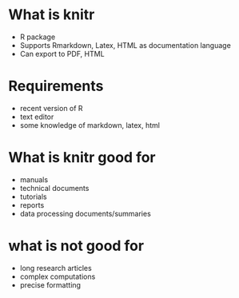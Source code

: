 What is knitr
========================================================

* R package
* Supports Rmarkdown, Latex, HTML as documentation language
* Can export to PDF, HTML

Requirements
================

* recent version of R
* text editor
* some knowledge of markdown, latex, html

What is **knitr** good for
==========================

* manuals
* technical documents
* tutorials
* reports
* data processing documents/summaries

what is not good for
==================

* long research articles
* complex computations
* precise formatting


